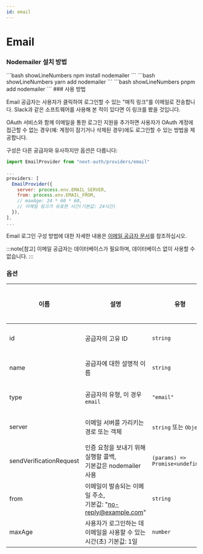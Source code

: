 ```yaml
---
id: email
---
```


# Email
### Nodemailer 설치 방법

<Tabs>
  <TabItem value="npm" label="npm" default>
    ```bash showLineNumbers
    npm install nodemailer
    ```
  </TabItem>
  <TabItem value="yarn" label="yarn">
    ```bash showLineNumbers
    yarn add nodemailer
    ```
  </TabItem>
  <TabItem value="pnpm" label="pnpm">
    ```bash showLineNumbers
    pnpm add nodemailer
    ```
  </TabItem>
</Tabs>
### 사용 방법

Email 공급자는 사용자가 클릭하여 로그인할 수 있는 "매직 링크"를 이메일로 전송합니다. Slack과 같은 소프트웨어를 사용해 본 적이 있다면 이 링크를 봤을 것입니다.

OAuth 서비스와 함께 이메일을 통한 로그인 지원을 추가하면 사용자가 OAuth 계정에 접근할 수 없는 경우(예: 계정이 잠기거나 삭제된 경우)에도 로그인할 수 있는 방법을 제공합니다.

구성은 다른 공급자와 유사하지만 옵션은 다릅니다:

```javascript title="pages/api/auth/[...nextauth].js"
import EmailProvider from "next-auth/providers/email"

...
providers: [
  EmailProvider({
    server: process.env.EMAIL_SERVER,
    from: process.env.EMAIL_FROM,
    // maxAge: 24 * 60 * 60,
    // 이메일 링크가 유효한 시간(기본값: 24시간)
  }),
],
...
```

Email 로그인 구성 방법에 대한 자세한 내용은 [이메일 공급자 문서](https://next-auth.js.org/providers/email)를 참조하십시오.

:::note[참고]
이메일 공급자는 데이터베이스가 필요하며, 데이터베이스 없이 사용할 수 없습니다.
:::

### 옵션

| 이름 | 설명 | 유형 | 필수 여부 |
|------|---------------|----------|-------|
| id | 공급자의 고유 ID | `string` | 아니오 |
| name | 공급자에 대한 설명적 이름 | `string` | 아니오 |
| type | 공급자의 유형, 이 경우 `email` | `"email"` | 아니오 |
| server | 이메일 서버를 가리키는 경로 또는 객체 | `string` 또는 `Object` | 아니오 |
| sendVerificationRequest | 인증 요청을 보내기 위해 실행할 콜백,<br/>기본값은 nodemailer 사용 | `(params) => Promise<undefined>` | 아니오 |
| from | 이메일이 발송되는 이메일 주소,<br/>기본값: "[no-reply@example.com](mailto:no-reply@example.com)" | `string` | 아니오 |
| maxAge | 사용자가 로그인하는 데 이메일을 사용할 수 있는 시간(초) 기본값: 1일 | `number` | 아니오 |